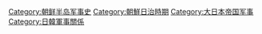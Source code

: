 [[Category:朝鲜半岛军事史|Category:朝鲜半岛军事史]]
[[Category:朝鮮日治時期|Category:朝鮮日治時期]]
[[Category:大日本帝国军事|Category:大日本帝国军事]]
[[Category:日韓軍事關係|Category:日韓軍事關係]]